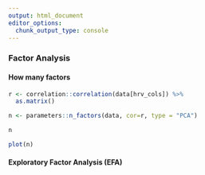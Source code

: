 ```yaml
---
output: html_document
editor_options: 
  chunk_output_type: console
---
```



### Factor Analysis


#### How many factors

```r
r <- correlation::correlation(data[hrv_cols]) %>%
  as.matrix()

n <- parameters::n_factors(data, cor=r, type = "PCA")

n

plot(n) 
```

#### Exploratory Factor Analysis (EFA)

<!-- ```{r, message=FALSE, warning=FALSE, fig.width=15, fig.height=15} -->
<!-- efa <- parameters::factor_analysis(data, cor=cor, n=7, rotation="varimax", fm="ml") -->

<!-- print(efa, threshold="max", sort=TRUE) -->

<!-- plot(efa) + -->
<!--   see::theme_modern() -->
<!-- ``` -->

<!-- #### Confirmatory Factor Analysis (CFA) -->

<!-- ```{r, message=FALSE, warning=FALSE, fig.width=15, fig.height=15} -->
<!-- library(lavaan) -->

<!-- model <- parameters::efa_to_cfa(efa, threshold = "max") -->
<!-- cfa <- lavaan::cfa(model, data=data) %>% -->
<!--   parameters::parameters(standardize=TRUE) -->

<!-- cfa -->

<!-- plot(cfa) -->
<!-- ``` -->
